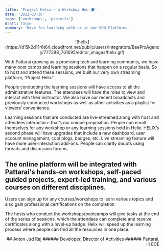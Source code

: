 ```yaml
---
title: 'Project Helix ~ a Workshop Hub 🎓️'
date: '2022-03-30'
tags: ['workshops', 'projects']
draft: false
summary: 'Have fun learning with us in our EDU Platform.'
---
```


<div align="center">
  ![helix](https://d15k2d11r6t6rl.cloudfront.net/public/users/Integrators/BeeProAgency/777388_761095/editor_images/helix.gif)
</div>

With Pattarai growing as a promising tech and learning community, we have many boot camps and learning sessions that happen on a regular basis. So to host and attend these sessions, we built our very own streaming platform, “Project Helix”

People conducting the learning sessions will have access to all the administrative features. The attendees will have the roles to view and interact with their instructor. We also have our recent broadcasts and previously conducted workshops as well as other activities as a playlist for viewers’ convenience.

Learning sessions that are conducted are live-streamed along with host and attendees interaction- that’s our unique proposition. People can enroll themselves for any workshop or any learning sessions held in Helix. HELIX’s second phase will have upgrades that include a new dashboard, user account management, cool blogs, badges, etc. Live streaming feature will have more user-interaction add-ons. People can clarify doubts using threads and discussion forums.

## The online platform will be integrated with Pattarai's hands-on workshops, self-paced guided projects, expert-led training, and various courses on different disciplines.

Users can sign up for any courses/workshops to learn various topics and also gain professional certifications on the completion.

The hosts who conduct the workshops/bootcamps will give tasks at the end of the series of sessions, which the attendees can complete and receive certificates along with a level-up badge. Helix will speed up the learning process where people can find all the resources in one place.

<div align="right">
## Anton Jud Raj
###### Developer, Director of Activities
###### Pattarai, III ECE

</div>
